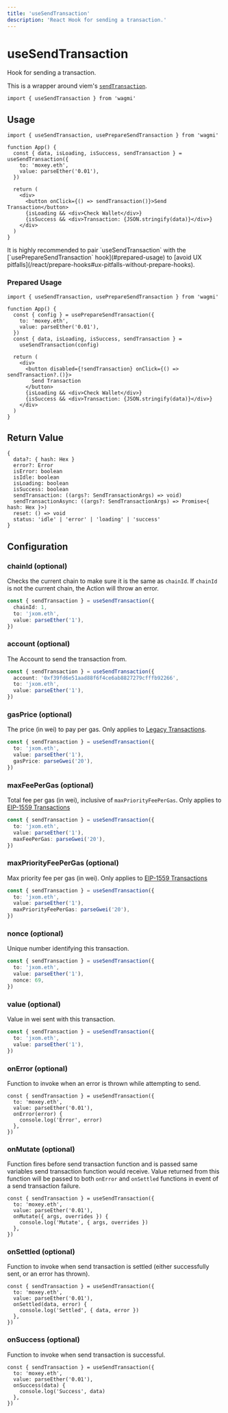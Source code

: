 ```yaml
---
title: 'useSendTransaction'
description: 'React Hook for sending a transaction.'
---
```



# useSendTransaction

Hook for sending a transaction.

This is a wrapper around viem's [`sendTransaction`](https://viem.sh/docs/actions/wallet/sendTransaction.html).

```tsx
import { useSendTransaction } from 'wagmi'
```

## Usage

```tsx
import { useSendTransaction, usePrepareSendTransaction } from 'wagmi'

function App() {
  const { data, isLoading, isSuccess, sendTransaction } = useSendTransaction({
    to: 'moxey.eth',
    value: parseEther('0.01'),
  })

  return (
    <div>
      <button onClick={() => sendTransaction()}>Send Transaction</button>
      {isLoading && <div>Check Wallet</div>}
      {isSuccess && <div>Transaction: {JSON.stringify(data)}</div>}
    </div>
  )
}
```

<Callout>
  It is highly recommended to pair `useSendTransaction` with the
  [`usePrepareSendTransaction` hook](#prepared-usage) to [avoid UX
  pitfalls](/react/prepare-hooks#ux-pitfalls-without-prepare-hooks).
</Callout>

### Prepared Usage

```tsx
import { useSendTransaction, usePrepareSendTransaction } from 'wagmi'

function App() {
  const { config } = usePrepareSendTransaction({
    to: 'moxey.eth',
    value: parseEther('0.01'),
  })
  const { data, isLoading, isSuccess, sendTransaction } =
    useSendTransaction(config)

  return (
    <div>
      <button disabled={!sendTransaction} onClick={() => sendTransaction?.()}>
        Send Transaction
      </button>
      {isLoading && <div>Check Wallet</div>}
      {isSuccess && <div>Transaction: {JSON.stringify(data)}</div>}
    </div>
  )
}
```

## Return Value

```tsx
{
  data?: { hash: Hex }
  error?: Error
  isError: boolean
  isIdle: boolean
  isLoading: boolean
  isSuccess: boolean
  sendTransaction: ((args?: SendTransactionArgs) => void)
  sendTransactionAsync: ((args?: SendTransactionArgs) => Promise<{ hash: Hex }>)
  reset: () => void
  status: 'idle' | 'error' | 'loading' | 'success'
}
```

## Configuration

### chainId (optional)

Checks the current chain to make sure it is the same as `chainId`. If `chainId` is not the current chain, the Action will throw an error.

```ts {2}
const { sendTransaction } = useSendTransaction({
  chainId: 1,
  to: 'jxom.eth',
  value: parseEther('1'),
})
```

### account (optional)

The Account to send the transaction from.

```ts {2}
const { sendTransaction } = useSendTransaction({
  account: '0xf39fd6e51aad88f6f4ce6ab8827279cfffb92266',
  to: 'jxom.eth',
  value: parseEther('1'),
})
```

### gasPrice (optional)

The price (in wei) to pay per gas. Only applies to [Legacy Transactions](https://viem.sh/docs/glossary/terms#legacy-transaction).

```ts {4}
const { sendTransaction } = useSendTransaction({
  to: 'jxom.eth',
  value: parseEther('1'),
  gasPrice: parseGwei('20'),
})
```

### maxFeePerGas (optional)

Total fee per gas (in wei), inclusive of `maxPriorityFeePerGas`. Only applies to [EIP-1559 Transactions](https://viem.sh/docs/glossary/terms#eip-1559-transaction)

```ts {4}
const { sendTransaction } = useSendTransaction({
  to: 'jxom.eth',
  value: parseEther('1'),
  maxFeePerGas: parseGwei('20'),
})
```

### maxPriorityFeePerGas (optional)

Max priority fee per gas (in wei). Only applies to [EIP-1559 Transactions](https://viem.sh/docs/glossary/terms#eip-1559-transaction)

```ts {4}
const { sendTransaction } = useSendTransaction({
  to: 'jxom.eth',
  value: parseEther('1'),
  maxPriorityFeePerGas: parseGwei('20'),
})
```

### nonce (optional)

Unique number identifying this transaction.

```ts {4}
const { sendTransaction } = useSendTransaction({
  to: 'jxom.eth',
  value: parseEther('1'),
  nonce: 69,
})
```

### value (optional)

Value in wei sent with this transaction.

```ts {3}
const { sendTransaction } = useSendTransaction({
  to: 'jxom.eth',
  value: parseEther('1'),
})
```

### onError (optional)

Function to invoke when an error is thrown while attempting to send.

```tsx {4-6}
const { sendTransaction } = useSendTransaction({
  to: 'moxey.eth',
  value: parseEther('0.01'),
  onError(error) {
    console.log('Error', error)
  },
})
```

### onMutate (optional)

Function fires before send transaction function and is passed same variables send transaction function would receive. Value returned from this function will be passed to both `onError` and `onSettled` functions in event of a send transaction failure.

```tsx {4-6}
const { sendTransaction } = useSendTransaction({
  to: 'moxey.eth',
  value: parseEther('0.01'),
  onMutate({ args, overrides }) {
    console.log('Mutate', { args, overrides })
  },
})
```

### onSettled (optional)

Function to invoke when send transaction is settled (either successfully sent, or an error has thrown).

```tsx {4-6}
const { sendTransaction } = useSendTransaction({
  to: 'moxey.eth',
  value: parseEther('0.01'),
  onSettled(data, error) {
    console.log('Settled', { data, error })
  },
})
```

### onSuccess (optional)

Function to invoke when send transaction is successful.

```tsx {4-6}
const { sendTransaction } = useSendTransaction({
  to: 'moxey.eth',
  value: parseEther('0.01'),
  onSuccess(data) {
    console.log('Success', data)
  },
})
```
